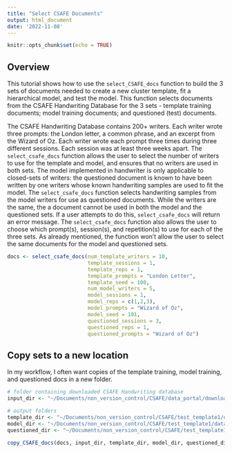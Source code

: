 ```yaml
---
title: "Select CSAFE Documents"
output: html_document
date: '2022-11-08'
---
```


```r
knitr::opts_chunk$set(echo = TRUE)
```

## Overview

This tutorial shows how to use the `select_CSAFE_docs` function to build the 3
sets of documents needed to create a new cluster template, fit a hierarchical
model, and test the model. This function selects documents from the CSAFE
Handwriting Database for the 3 sets - template training documents; model
training documents; and questioned (test) documents. 

The CSAFE Handwriting Database contains 200+ writers. Each writer
wrote three prompts: the London letter, a common phrase, and an excerpt from the
Wizard of Oz. Each writer wrote each prompt three times during three different
sessions. Each session was at least three weeks apart.
The `select_csafe_docs` function allows the user to select the number of writers
to use for the template and model, and ensures that no writers are used in both
sets. The model implemented in handwriter is only applicable to closed-sets of
writers: the questioned document is known to have been written by one writers
whose known handwriting samples are used to fit the model. The
`select_csafe_docs` function selects handwriting samples from the model writers
for use as questioned documents. While the writers are the same, the a document
cannot be used in both the model and the questioned sets. If a user attempts to
do this, `select_csafe_docs` will return an error message.
The `select_csafe_docs` function also allows the user to choose which prompt(s),
session(s), and repetition(s) to use for each of the three sets. As already
mentioned, the function won't allow the user to select the same documents for
the model and questioned sets.

```r
docs <- select_csafe_docs(num_template_writers = 10,
                          template_sessions = 1,
                          template_reps = 1,
                          template_prompts = "London Letter",
                          template_seed = 100,
                          num_model_writers = 5,
                          model_sessions = 1,
                          model_reps = c(1,2,3),
                          model_prompts = "Wizard of Oz",
                          model_seed = 101,
                          questioned_sessions = 3,
                          questioned_reps = 1,
                          questioned_prompts = "Wizard of Oz")
```

## Copy sets to a new location
In my workflow, I often want copies of the template training, model training, and questioned docs in a new folder.

```r
# folder containing downloaded CSAFE Handwriting database
input_dir <- "~/Documents/non_version_control/CSAFE/data_portal/downloaded"

# output folders
template_dir <- "~/Documents/non_version_control/CSAFE/test_template1/data/template_docs"
model_dir <- "~/Documents/non_version_control/CSAFE/test_template1/data/model_docs"
questioned_dir <- "~/Documents/non_version_control/CSAFE/test_template1/data/questioned_docs"

copy_CSAFE_docs(docs, input_dir, template_dir, model_dir, questioned_dir)
```


